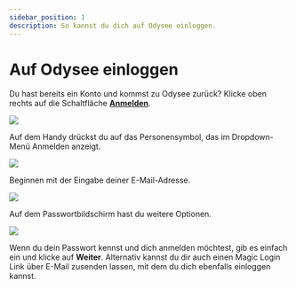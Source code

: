 ---
sidebar_position: 1
description: So kannst du dich auf Odysee einloggen.
---

# Auf Odysee einloggen

Du hast bereits ein Konto und kommst zu Odysee zurück? Klicke oben rechts auf die Schaltfläche **[Anmelden](https://odysee.com/$/signin)**.

![](https://i.imgur.com/BVk7SoC.jpg)

Auf dem Handy drückst du auf das Personensymbol, das im Dropdown-Menü Anmelden anzeigt.

![](https://i.imgur.com/vWURDEo.jpg)

Beginnen mit der Eingabe deiner E-Mail-Adresse.

![](https://i.imgur.com/vpHKwo4.png)

Auf dem Passwortbildschirm hast du weitere Optionen.

![](https://i.imgur.com/sxATuIE.png)

Wenn du dein Passwort kennst und dich anmelden möchtest, gib es einfach ein und klicke auf **Weiter**. Alternativ kannst du dir auch einen Magic Login Link über E-Mail zusenden lassen, mit dem du dich ebenfalls einloggen kannst.
